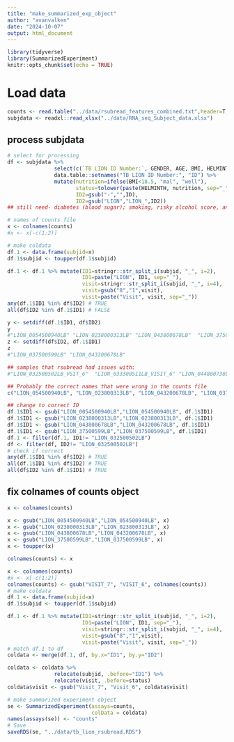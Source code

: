 ```yaml
---
title: "make_summarized_exp_object"
author: "avanvalken"
date: "2024-10-07"
output: html_document
---
```


```r
library(tidyverse)
library(SummarizedExperiment)
knitr::opts_chunk$set(echo = TRUE)
```


# Load data
```r
counts <- read.table("../data/rsubread_features_combined.txt",header=T, sep="\t" )
subjdata <- readxl::read_xlsx("../data/RNA_seq_Subject_data.xlsx")
```


## process subjdata
```r
# select for processing
df <- subjdata %>% 
               select(c(`TB LION ID Number:`, GENDER, AGE, BMI, HELMINTH)) %>% 
               data.table::setnames("TB LION ID Number:", "ID") %>% 
               mutate(nutrition=ifelse(BMI<18.5, "mal", "well"),
                      status=tolower(paste(HELMINTH, nutrition, sep="_")),
                      ID2=gsub("-","",ID),
                      ID2=gsub("LION","LION_",ID2)) 
## still need- diabetes (blood sugar); smoking, risky alcohol score, and BMI-change at each visit

# names of counts file 
x <- colnames(counts)
#x <- x[-c(1:2)]

# make coldata
df.1 <- data.frame(subjid=x) 
df.1$subjid <- toupper(df.1$subjid)

df.1 <- df.1 %>% mutate(ID1=stringr::str_split_i(subjid, "_", i=2),
                        ID1=paste("LION", ID1, sep="_"),
                        visit=stringr::str_split_i(subjid, "_", i=4),
                        visit=gsub("8","1",visit),
                        visit=paste("Visit", visit, sep="_"))
any(df.1$ID1 %in% df$ID2) # TRUE
all(df$ID2 %in% df.1$ID1) # FALSE

y <- setdiff(df.1$ID1, df$ID2)
y
#"LION_0054500940LB" "LION_0238000313LB" "LION_043800678LB"  "LION_37500599LB" 
z <- setdiff(df$ID2, df.1$ID1)
z
#"LION_037500599LB" "LION_043200678LB"

## samples that rsubread had issues with:
#"LION_032500502LB_VSIT_6"  "LION_033300511LB_VISIT_6" "LION_044800738LB_VISIT_6"
```

```r
## Probably the correct names that were wrong in the counts file
c("LION_054500940LB", "LION_023800313LB", "LION_043200678LB", "LION_037500599LB")

## change to correct ID
df.1$ID1 <- gsub("LION_0054500940LB","LION_054500940LB", df.1$ID1)
df.1$ID1 <- gsub("LION_0238000313LB","LION_023800313LB", df.1$ID1)
df.1$ID1 <- gsub("LION_043800678LB","LION_043200678LB", df.1$ID1)
df.1$ID1 <- gsub("LION_37500599LB","LION_037500599LB", df.1$ID1)
df.1 <- filter(df.1, ID1!= "LION_032500502LB")
df <- filter(df, ID2!= "LION_032500502LB")
# check if correct
any(df.1$ID1 %in% df$ID2) # TRUE
all(df.1$ID1 %in% df$ID2) # TRUE
all(df$ID2 %in% df.1$ID1) # TRUE
```
## fix colnames of counts object
```r
x <- colnames(counts)

x <- gsub("LION_0054500940LB","LION_054500940LB", x)
x <- gsub("LION_0238000313LB","LION_023800313LB", x)
x <- gsub("LION_043800678LB","LION_043200678LB", x)
x <- gsub("LION_37500599LB","LION_037500599LB", x)
x <- toupper(x)

colnames(counts) <- x

```


```r
x <- colnames(counts)
#x <- x[-c(1:2)]
colnames(counts) <- gsub("VISIT_7", "VISIT_6", colnames(counts))
# make coldata
df.1 <- data.frame(subjid=x) 
df.1$subjid <- toupper(df.1$subjid)

df.1 <- df.1 %>% mutate(ID1=stringr::str_split_i(subjid, "_", i=2),
                        ID1=paste("LION", ID1, sep="_"),
                        visit=stringr::str_split_i(subjid, "_", i=4),
                        visit=gsub("8","1",visit),
                        visit=paste("Visit", visit, sep="_"))
# match df.1 to df 
coldata <- merge(df.1, df, by.x="ID1", by.y="ID2")

coldata <- coldata %>% 
               relocate(subjid, .before="ID1") %>% 
               relocate(visit, .before=status) 
coldata$visit <- gsub("Visit_7", "Visit_6", coldata$visit)

# make summarized experiment object
se <- SummarizedExperiment(assays=counts,
                           colData = coldata)
names(assays(se)) <- "counts"
# Save
saveRDS(se, "../data/tb_lion_rsubread.RDS")

```







